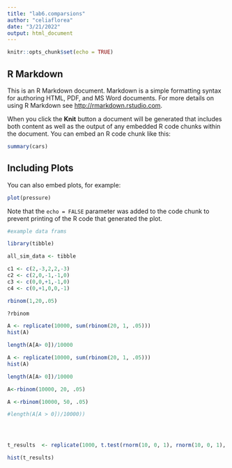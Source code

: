 ```yaml
---
title: "lab6.comparsions"
author: "celiaflorea"
date: "3/21/2022"
output: html_document
---
```


```r
knitr::opts_chunk$set(echo = TRUE)
```

## R Markdown

This is an R Markdown document. Markdown is a simple formatting syntax for authoring HTML, PDF, and MS Word documents. For more details on using R Markdown see <http://rmarkdown.rstudio.com>.

When you click the **Knit** button a document will be generated that includes both content as well as the output of any embedded R code chunks within the document. You can embed an R code chunk like this:

```r
summary(cars)
```

## Including Plots

You can also embed plots, for example:

```r
plot(pressure)
```

Note that the `echo = FALSE` parameter was added to the code chunk to prevent printing of the R code that generated the plot.

```r

#example data frams

library(tibble)

all_sim_data <- tibble

c1 <- c(2,-3,2,2,-3)
c2 <- c(2,0,-1,-1,0)
c3 <- c(0,0,+1,-1,0)
c4 <- c(0,+1,0,0,-1)


```


```r

rbinom(1,20,.05)

?rbinom

```

```r
A <- replicate(10000, sum(rbinom(20, 1, .05)))
hist(A)

length(A[A> 0])/10000
```


```r

A <- replicate(10000, sum(rbinom(20, 1, .05)))
hist(A)

length(A[A> 0])/10000

A<-rbinom(10000, 20, .05)

A <-rbinom(10000, 50, .05)

#length(A[A > 0])/10000))





```

```r

t_results  <- replicate(1000, t.test(rnorm(10, 0, 1), rnorm(10, 0, 1), var.equal= TRUE)$p.value)

hist(t_results)

```

